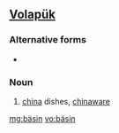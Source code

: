 ==[[Volapük]]==

===Alternative forms===
*{{l|vo|baysin}}

===Noun===
{{infl|vo|noun}}

# [[china]] dishes, [[chinaware]]

[[mg:bäsin]]
[[vo:bäsin]]